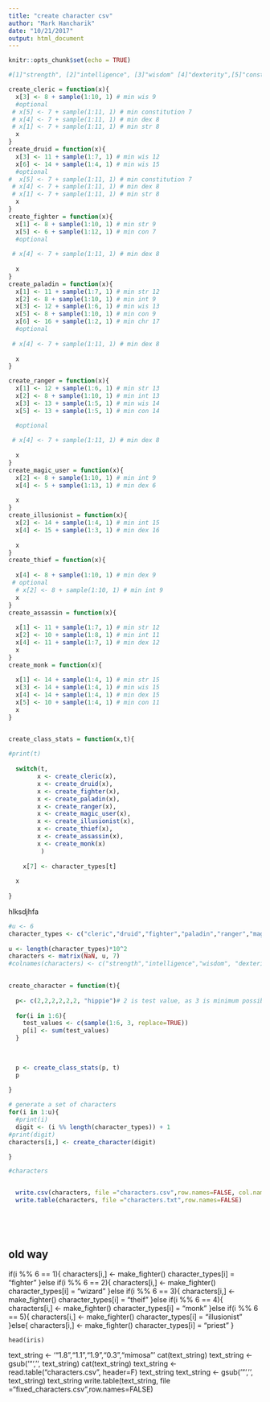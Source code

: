 ```yaml
---
title: "create character csv"
author: "Mark Hancharik"
date: "10/21/2017"
output: html_document
---
```


```r
knitr::opts_chunk$set(echo = TRUE)
```

```r
#[1]"strength", [2]"intelligence", [3]"wisdom" [4]"dexterity",[5]"constitution" ,[6]"charisma"

create_cleric = function(x){
  x[3] <- 8 + sample(1:10, 1) # min wis 9 
  #optional 
 # x[5] <- 7 + sample(1:11, 1) # min constitution 7 
 # x[4] <- 7 + sample(1:11, 1) # min dex 8 
 # x[1] <- 7 + sample(1:11, 1) # min str 8 
  x
}
create_druid = function(x){
  x[3] <- 11 + sample(1:7, 1) # min wis 12 
  x[6] <- 14 + sample(1:4, 1) # min wis 15 
  #optional 
#  x[5] <- 7 + sample(1:11, 1) # min constitution 7 
 # x[4] <- 7 + sample(1:11, 1) # min dex 8 
 # x[1] <- 7 + sample(1:11, 1) # min str 8 
  x
}
create_fighter = function(x){
  x[1] <- 8 + sample(1:10, 1) # min str 9
  x[5] <- 6 + sample(1:12, 1) # min con 7 
  #optional 
  
 # x[4] <- 7 + sample(1:11, 1) # min dex 8 
  
  x
}
create_paladin = function(x){
  x[1] <- 11 + sample(1:7, 1) # min str 12
  x[2] <- 8 + sample(1:10, 1) # min int 9 
  x[3] <- 12 + sample(1:6, 1) # min wis 13
  x[5] <- 8 + sample(1:10, 1) # min con 9
  x[6] <- 16 + sample(1:2, 1) # min chr 17 
  #optional 
  
 # x[4] <- 7 + sample(1:11, 1) # min dex 8 
  
  x
}

create_ranger = function(x){
  x[1] <- 12 + sample(1:6, 1) # min str 13
  x[2] <- 8 + sample(1:10, 1) # min int 13 
  x[3] <- 13 + sample(1:5, 1) # min wis 14
  x[5] <- 13 + sample(1:5, 1) # min con 14

  #optional 
  
 # x[4] <- 7 + sample(1:11, 1) # min dex 8 
  
  x
}
create_magic_user = function(x){
  x[2] <- 8 + sample(1:10, 1) # min int 9
  x[4] <- 5 + sample(1:13, 1) # min dex 6
 
  x
}
create_illusionist = function(x){
  x[2] <- 14 + sample(1:4, 1) # min int 15
  x[4] <- 15 + sample(1:3, 1) # min dex 16
 
  x
}
create_thief = function(x){
  
  x[4] <- 8 + sample(1:10, 1) # min dex 9
 # optional
  # x[2] <- 8 + sample(1:10, 1) # min int 9
  x
}
create_assassin = function(x){
  
  x[1] <- 11 + sample(1:7, 1) # min str 12
  x[2] <- 10 + sample(1:8, 1) # min int 11 
  x[4] <- 11 + sample(1:7, 1) # min dex 12
  x
}
create_monk = function(x){
  
  x[1] <- 14 + sample(1:4, 1) # min str 15
  x[3] <- 14 + sample(1:4, 1) # min wis 15 
  x[4] <- 14 + sample(1:4, 1) # min dex 15
  x[5] <- 10 + sample(1:4, 1) # min con 11
  x
}


create_class_stats = function(x,t){
  
#print(t)
 
  switch(t, 
        x <- create_cleric(x),
        x <- create_druid(x),
        x <- create_fighter(x),
        x <- create_paladin(x),
        x <- create_ranger(x),
        x <- create_magic_user(x),
        x <- create_illusionist(x),
        x <- create_thief(x),
        x <- create_assassin(x),
        x <- create_monk(x)
         )
      
    x[7] <- character_types[t]
  
  x
  
}


```





hlksdjhfa



```r

#u <- 6
character_types <- c("cleric","druid","fighter","paladin","ranger","magic_user","illusionist","thief","assassin","monk")
 
u <- length(character_types)*10^2  
characters <- matrix(NaN, u, 7)
#colnames(characters) <- c("strength","intelligence","wisdom", "dexterity", "constitution","charisma","class")
               

create_character = function(t){
  
  p<- c(2,2,2,2,2,2, "hippie")# 2 is test value, as 3 is minimum possible assigned score
  
  for(i in 1:6){
    test_values <- c(sample(1:6, 3, replace=TRUE))
    p[i] <- sum(test_values)
  }
  

 
  p <- create_class_stats(p, t)
  p
  
}

# generate a set of characters
for(i in 1:u){
  #print(i)
  digit <- (i %% length(character_types)) + 1
#print(digit)
characters[i,] <- create_character(digit)

}

#characters


  write.csv(characters, file ="characters.csv",row.names=FALSE, col.names = FALSE)
  write.table(characters, file ="characters.txt",row.names=FALSE)

  

  
```

## old way

  if(i %% 6 == 1){
      characters[i,] <- make_fighter()
  character_types[i] = "fighter"
  }else if(i %% 6 == 2){
      characters[i,] <- make_fighter()
  character_types[i] = "wizard"
  }else if(i %% 6 == 3){
      characters[i,] <- make_fighter()
  character_types[i] = "theif"
  }else if(i %% 6 == 4){
      characters[i,] <- make_fighter()
  character_types[i] = "monk"
  }else if(i %% 6 == 5){
      characters[i,] <- make_fighter()
  character_types[i] = "illusionist"
  }else{
      characters[i,] <- make_fighter()
  character_types[i] = "priest"
  }
  
  
  
  
  
  
    head(iris)
  text_string <- '"1.8","1.1","1.9","0.3","mimosa"'
  cat(text_string)
  text_string <- gsub('"','', text_string)
  cat(text_string)
  text_string <- read.table("characters.csv", header=F)
   text_string
 text_string <- gsub('"','', text_string)
  text_string
   write.table(text_string, file ="fixed_characters.csv",row.names=FALSE)